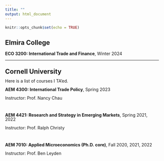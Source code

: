 ```yaml
---
title: ""
output: html_document
---
```


```r
knitr::opts_chunk$set(echo = TRUE)
```


## Elmira College

<div style="line-height: 1em;">

**ECO 3200: International Trade and Finance**, Winter 2024

---

## Cornell University

Here is a list of courses I TA'ed.

**AEM 4300: International Trade Policy**, Spring 2023

Instructor: Prof. Nancy Chau

\

**AEM 4421: Research and Strategy in Emerging Markets**, Spring 2021, 2022

Instructor: Prof. Ralph Christy

\

**AEM 7010: Applied Microeconomics (Ph.D. core)**, Fall 2020, 2021, 2022

Instructor: Prof. Ben Leyden



</div>
